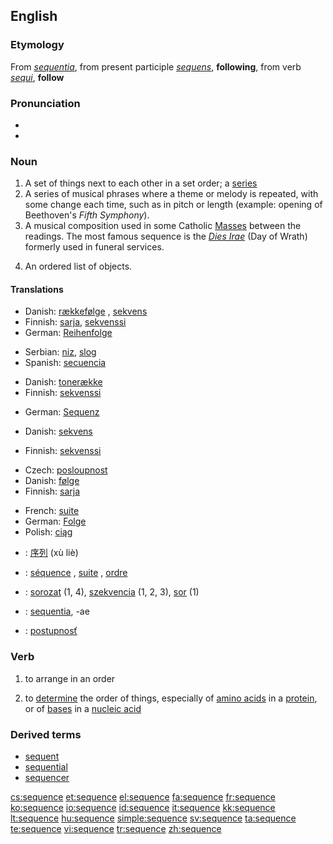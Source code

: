 ==English==

===Etymology===
From {{etyl|la}} ''[[sequentia]]'', from present participle ''[[sequens]]'', '''following''', from verb ''[[sequi]]'', '''follow'''

===Pronunciation===
* {{IPA|/ˈsikwəns/|/ˈsikwɛns/}}
* {{audio|en-us-sequence.ogg|Audio (US)}}

{{wikipedia}}

===Noun===
{{en-noun}}

# A set of things next to each other in a set order; a [[series]]
# A series of musical phrases where a theme or melody is repeated, with some change each time, such as in pitch or length (example: opening of Beethoven's ''Fifth Symphony'').
# A musical composition used in some Catholic [[Mass]]es between the readings.  The most famous sequence is the ''[[Dies Irae]]'' (Day of Wrath) formerly used in funeral services.
# {{mathematics}} An ordered list of objects.

====Translations====
{{trans-top|set of things in a set order}}
* Danish: [[rækkefølge]] {{c}}, [[sekvens]] {{c}}
* Finnish: [[sarja]], [[sekvenssi]]
* German: [[Reihenfolge]] {{f}}
{{trans-mid}}
* Serbian: [[niz]], [[slog]]
* Spanish: [[secuencia]] {{f}}
{{trans-bottom}}

{{trans-top|series of musical phrases where a theme or melody is repeated}}
* Danish: [[tonerække]] {{c}}
* Finnish: [[sekvenssi]]
{{trans-mid}}
* German: [[Sequenz]] {{f}}
{{trans-bottom}}

{{trans-top|poetic, music composition used in some Catholic Masses between the readings}}
* Danish: [[sekvens]] {{c}}
{{trans-mid}}
* Finnish: [[sekvenssi]]
{{trans-bottom}}

{{trans-top|in mathematics, an ordered list of objects}}
* Czech: [[posloupnost]] {{f}}
* Danish: [[følge]] {{c}}
* Finnish: [[sarja]]
{{trans-mid}}
* French: [[suite]] {{f}}
* German: [[Folge]] {{f}}
* Polish: [[ciąg]] {{m}}
{{trans-bottom}}

{{checktrans-top}}
* {{ttbc|Chinese}}: [[序列]] (xù liè)
* {{ttbc|French}}: [[séquence]] {{f}}, [[suite]] {{f}}, [[ordre]] {{m}}
* {{ttbc|Hungarian}}: [[sorozat]] (1, 4), [[szekvencia]] (1, 2, 3), [[sor]] (1)
* {{ttbc|Latin}}: [[sequentia]], -ae {{f}}
* {{ttbc|Slovak}}: [[postupnosť]] {{f}}
{{trans-bottom}}

===Verb===
{{en-verb|sequences|sequencing|sequenced}}

# {{transitive}} to arrange in an order
# {{transitive}} to [[determine]] the order of things, especially of [[amino acid]]s in a [[protein]], or of [[base]]s in a [[nucleic acid]]

===Derived terms===
* [[sequent]]
* [[sequential]]
* [[sequencer]]

[[cs:sequence]]
[[et:sequence]]
[[el:sequence]]
[[fa:sequence]]
[[fr:sequence]]
[[ko:sequence]]
[[io:sequence]]
[[id:sequence]]
[[it:sequence]]
[[kk:sequence]]
[[lt:sequence]]
[[hu:sequence]]
[[simple:sequence]]
[[sv:sequence]]
[[ta:sequence]]
[[te:sequence]]
[[vi:sequence]]
[[tr:sequence]]
[[zh:sequence]]